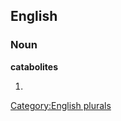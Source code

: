 ==English==

===Noun===
'''catabolites'''

# {{plural of|[[catabolite]]}}

[[Category:English plurals]]